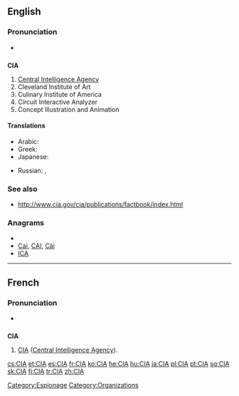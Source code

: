 ==English==

===Pronunciation===
* {{IPA|/ˌsiːˌaɪˈeɪ/}}

==={{initialism}}===
{{wikipedia}}
'''CIA'''

# [[Central Intelligence Agency]]
# Cleveland Institute of Art
# Culinary Institute of America
# Circuit Interactive Analyzer
# Concept Illustration and Animation

====Translations====
{{trans-top|Central Intelligence Agency}}
* Arabic: {{t|ar|سي أي إي|m|tr=sii 'ay 'ey}}
* Greek: {{t|el|Κεντρική Υπηρεσία Πληροφοριών|sc=Grek}}
* Japanese: {{t|ja|シー・アイ・エイ|tr=shī-ai-ei}}
{{trans-mid}}
* Russian: {{t+|ru|ЦРУ|n|tr=ce-er-ú}},  {{t|ru|Центральное разведывательное управление|n|tr=Centrál'noje razvédyvatel'noje upravlénije}}
{{trans-bottom}}

[[Category:Espionage]]

===See also===
* http://www.cia.gov/cia/publications/factbook/index.html

===Anagrams===
* {{alphagram|[[ACI#English|ACI]]}} 
* [[Cai#English|Cai]], [[CAI#English|CAI]], [[Cài#English|Cài]]
* [[ICA#English|ICA]]


----

==French==

===Pronunciation===
* {{IPA|/se i a/|lang=fr}}

==={{initialism|lang=fr}}===
'''CIA''' {{f}}

# [[CIA]] ([[Central Intelligence Agency]]).

[[Category:Organizations]]

[[cs:CIA]]
[[et:CIA]]
[[es:CIA]]
[[fr:CIA]]
[[ko:CIA]]
[[he:CIA]]
[[hu:CIA]]
[[ja:CIA]]
[[pl:CIA]]
[[pt:CIA]]
[[sq:CIA]]
[[sk:CIA]]
[[fi:CIA]]
[[tr:CIA]]
[[zh:CIA]]